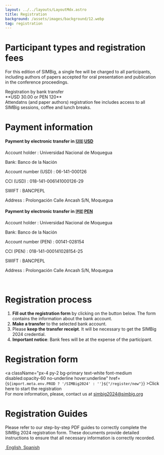 ```yaml
---
layout: ../../layouts/LayoutMdx.astro
title: Registration
background: /assets/images/background/12.webp
tag: registration
---
```


# Participant types and registration fees
For this edition of SIMBig, a single fee will be charged to all participants, including authors of papers accepted for oral presentation and publication in the conference proceedings.

<div class="border-2 border-black/20 px-4  mb-2 flex justify-start items-center gap-7 rounded-xl">

<div>
Registration by bank transfer <br/> <span className="text-base">**USD 30.00 or PEN 120**</span>
</div>
<div className="flex-1">
Attendatns (and paper authors) registration fee includes access to all SIMBig sessions, coffee and lunch breaks.
</div>
</div>


# Payment information
<div class="border-2 border-black/20 px-4  mb-2 rounded-xl">
    <h4 class="pb-2">Payment by electronic transfer in 🇺🇸 <u>USD</u></h4>
    <p class="leading-none">Account holder : Universidad Nacional de Moquegua</p>
    <p class="leading-none">Bank: Banco de la Nación</p>
    <p class="leading-none">Account number (USD) : 06-141-000126</p>
    <p class="leading-none">CCI (USD) : 018-141-006141000126-29</p>
    <p class="leading-none">SWIFT : BANCPEPL</p>
    <p class="leading-none">Address : Prolongación Calle Ancash S/N, Moquegua</p>
</div>
<div class="border-2 border-black/20 px-4  mb-2 rounded-xl">
    <h4 class="pb-2">Payment by electronic transfer in 🇵🇪 <u>PEN</u></h4>
    <p class="leading-none">Account holder : Universidad Nacional de Moquegua</p>
    <p class="leading-none">Bank: Banco de la Nación</p>
    <p class="leading-none">Account number (PEN) : 00141-028154</p>
    <p class="leading-none">CCI (PEN) : 018-141-000141028154-25</p>
    <p class="leading-none">SWIFT : BANCPEPL</p>
    <p class="leading-none">Address : Prolongación Calle Ancash S/N, Moquegua</p>
</div>
<br/>

# Registration process
1. **Fill out the registration form** by clicking on the button below. The form contains the information about the bank account.
2. **Make a transfer** to the selected bank account.
3. Please **keep the transfer receipt**. It will be necessary to get the SIMBig 2024 credential.
4. **Important notice**: Bank fees will be at the expense of the participant.

# Registration form
<a className="px-4 py-2 bg-primary text-white font-medium disabled:opacity-60 no-underline hover:underline" href={`${import.meta.env.PROD ? '/SIMBig2024' : ''}${"/register/new"}`} >Click here to start the registration</a>
<br/>
For more information, please, contact us at simbig2024@simbig.org
 
# Registration Guides
Please refer to our step-by-step PDF guides to correctly complete the SIMBig 2024 registration form. These documents provide detailed instructions to ensure that all necessary information is correctly recorded.

<div className="flex gap-4">
    <a href={`${import.meta.env.PROD ? '/SIMBig2024' : ''}${'/files/tutorial-register-en.pdf'}`} className="bg-gray-50 px-4 py-3 rounded-2xl flex justify-center items-center flex-col" target="_blank">
        <img src={`${import.meta.env.PROD ? '/SIMBig2024' : ''}${'/assets/pdf.png'}`} title="" className="w-20 m-0" />
        <span>English</span>
    </a>
    <a href={`${import.meta.env.PROD ? '/SIMBig2024' : ''}${'/files/tutorial-register-es.pdf'}`} className="bg-gray-50 px-4 py-3 rounded-2xl flex justify-center items-center flex-col"  target="_blank">
        <img src={`${import.meta.env.PROD ? '/SIMBig2024' : ''}${'/assets/pdf.png'}`}  title=""  className="w-20 m-0"/>
        <span>Spanish</span>
    </a>
</div>

